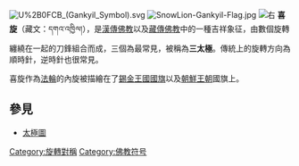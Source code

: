{{Unreferenced|time=2020-08-16T15:01:50+00:00}}
[[File:U%2B0FCB_(Gankyil_Symbol).svg|thumb]]
[[File:SnowLion-Gankyil-Flag.jpg|thumb]]
[[File:Tibetan_Dharmacakra.png|右]]
'''喜旋'''（藏文：དགའ་འཁྱིལ།），是[[汉传佛教|漢傳佛教]]以及[[藏傳佛教|藏傳佛教]]中的一種吉祥象征，由數個旋轉纏繞在一起的刀鋒組合而成，三個為最常見，被稱為'''三太極'''。傳統上的旋轉方向為順時針，逆時針也很常見。

喜旋作為[[法轮|法輪]]的內旋被描繪在了[[锡金王国国旗|錫金王國國旗]]以及[[朝鲜王朝|朝鮮王朝]]國旗上。 

== 參見 ==
* [[太極圖|太極圖]]

[[Category:旋轉對稱|Category:旋轉對稱]]
[[Category:佛教符号|Category:佛教符号]]